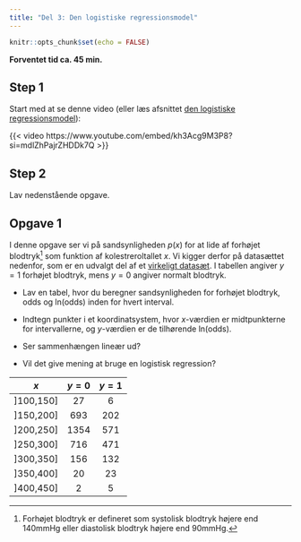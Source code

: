 ```yaml
---
title: "Del 3: Den logistiske regressionsmodel"
---
```



```r
knitr::opts_chunk$set(echo = FALSE)
```

**Forventet tid ca. 45 min.**

## Step 1 {.aimat}
Start med at se denne video (eller læs afsnittet [den logistiske regressionsmodel](../../materialer/logistisk/log-reg.qmd#den-logistiske-regressionsmodel)):

{{< video https://www.youtube.com/embed/kh3Acg9M3P8?si=mdlZhPajrZHDDk7Q >}}

## Step 2 {.aimat}

Lav nedenstående opgave.

::: {.callout-note collapse="false" appearance="minimal"}

## Opgave 1

I denne opgave ser vi på sandsynligheden $p(x)$ for at lide af forhøjet blodtryk[^17]  som funktion af kolestreroltallet $x$.
Vi kigger derfor på datasættet nedenfor, som er en udvalgt del af et [virkeligt datasæt](https://biolincc.nhlbi.nih.gov/studies/framcohort/).
I tabellen angiver $y=1$ forhøjet blodtryk, mens $y=0$ angiver normalt blodtryk.   

* Lav en tabel, hvor du beregner sandsynligheden for forhøjet blodtryk, odds og ln(odds) inden for hvert interval. 

* Indtegn punkter i et koordinatsystem, hvor $x$-værdien er midtpunkterne for intervallerne, og $y$-værdien er de tilhørende ln(odds). 

* Ser sammenhængen lineær ud? 

* Vil det give mening at bruge en logistisk regression?

|  $x$ | $y=0$ | $y=1$   |
|    :----:   | :----:   | :----:   |
| ]100,150] | 27   | 6    | 
| ]150,200] | 693    | 202   |
| ]200,250] | 1354   |   571    |
| ]250,300] | 716    |  471   |
| ]300,350] | 156   |  132  |
| ]350,400] | 20    |   23   | 
| ]400,450] | 2   |  5    | 
            

[^17]: Forhøjet blodtryk er defineret som systolisk blodtryk højere end 140mmHg eller diastolisk blodtryk højere end 90mmHg.

:::
